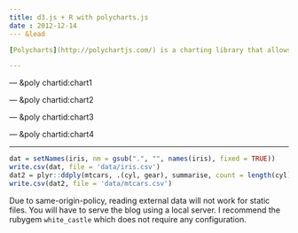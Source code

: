 ```yaml
---
title: d3.js + R with polycharts.js
date : 2012-12-14
--- &lead

[Polycharts](http://polychartjs.com/) is a charting library that allows users to create elegant, interactive visualizations using `d3.js` and grammar of graphics.

---
```


<script 
  src="https://raw.github.com/Polychart/polychart.js/master/polychart.latest.min.js">
</script>

<style>
.mycode pre {
  font-size: 11px;
  line-height: 16px;
}
</style>

<script>
gg.opts.graph.branding = false;
gg.opts.graph.width = 400;
gg.opts.graph.height = 300;
</script>

--- &poly chartid:chart1

<script>
gg.data.fetch("/posts/data/tips.csv", function(data){
  gg.graph(data)
    .layer(gg.layer.point()
      .map({'x': 'total_bill', 'y': 'tip'})
      .map('color', 'day')
      .opts({'opacity': 0.6, 'radius': 2}))
    .opts('title', 'Tips Dataset')
    .facet(gg.facet.wrap('sex').ncol(2))
    .render("#{{slide.chartid}}")
  });
</script>

--- &poly chartid:chart2

<script>
gg.data.fetch('/posts/data/mtcars.csv', function(data){
  gg.graph(data)
  .layer(gg.layer.bar()
    .map({'x':'cyl', 'y':'count', 'color':'gear'}))
  .scale('x', gg.scale.discrete())
  .render('#{{slide.chartid}}');
});
</script>

--- &poly chartid:chart3

<script>
  gg.data.fetch("/posts/data/iris.csv", function(data) {
    gg.graph(data)
    .layer(gg.layer.point()
      .map({'x':'SepalLength', 'y':'PetalLength'})
      .map('color', 'Species'))
    .opts('title', 'Iris: Scatter Plot')
    .render("#{{slide.chartid}}");
  }); 
</script>

--- &poly chartid:chart4

<script>
  gg.data.fetch("/posts/data/iris.csv", function(data){
    gg.graph(data)
    .layer(gg.layer.point()
      .map({'x': 'SepalLength', 'y': 'PetalLength'}))
    .opts('title', 'Iris Flower Dataset')
    .facet(gg.facet.wrap('Species').ncol(3))
    .render("#{{slide.chartid}}")
  });
</script>

---

```r
dat = setNames(iris, nm = gsub(".", "", names(iris), fixed = TRUE))
write.csv(dat, file = 'data/iris.csv')
dat2 = plyr::ddply(mtcars, .(cyl, gear), summarise, count = length(cyl))
write.csv(dat2, file = 'data/mtcars.csv')
```

<div class="alert">
 <p> Due to same-origin-policy, reading external data will not work for static files. You will have to serve the blog using a local server. I recommend the rubygem `white_castle` which does not require any configuration.</p>
</div>






